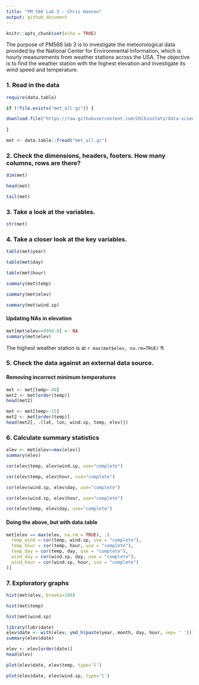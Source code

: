 ```yaml
---
title: "PM 566 Lab 3 - Chris Hanson"
output: github_document
---
```


```r
knitr::opts_chunk$set(echo = TRUE)
```

The purpose of PM566 lab 3 is to investigate the meteorological data provided by the National Center for Environmental Information, which is hourly measurements from weather stations across the USA. The objective is to find the weather station with the highest elevation and investigate its wind speed and temperature.


### 1. Read in the data

```r
require(data.table)

if (!file.exists("met_all.gz")) {

download.file("https://raw.githubusercontent.com/USCbiostats/data-science-data/master/02_met/met_all.gz", "met_all.gz", method="libcurl", timeout = 60)
  
}
```


```r
met <- data.table::fread("met_all.gz")
```

### 2. Check the dimensions, headers, footers. How many columns, rows are there?

```r
dim(met)

```
```r
head(met)
```


```r
tail(met)
```

### 3. Take a look at the variables.

```r
str(met)
```

### 4. Take a closer look at the key variables.

```r
table(met$year)
```

```r
table(met$day)
```

```r
table(met$hour)
```

```r
summary(met$temp)
```

```r
summary(met$elev)
```

```r
summary(met$wind.sp)
```

#### Updating NAs in elevation
```r
met[met$elev==9999.0] <- NA
summary(met$elev)
```

The highest weather station is at `r max(met$elev, na.rm=TRUE)` ft

### 5. Check the data against an external data source.

#### Removing incorrect minimum temperatures

```r
met <- met[temp>-40]
met2 <- met[order(temp)]
head(met2)
```

```r
met <- met[temp>-15]
met2 <- met[order(temp)]
head(met2[, .(lat, lon, wind.sp, temp, elev)])
```
### 6. Calculate summary statistics

```r
elev <- met[elev==max(elev)]
summary(elev)
```


```r
cor(elev$temp, elev$wind.sp, use="complete")

cor(elev$temp, elev$hour, use="complete")

cor(elev$wind.sp, elev$day, use="complete")

cor(elev$wind.sp, elev$hour, use="complete")

cor(elev$temp, elev$day, use="complete")

```

#### Doing the above, but with data.table
```r
met[elev == max(elev, na.rm = TRUE), .(
  temp_wind = cor(temp, wind.sp, use = "complete"),
  temp_hour = cor(temp, hour, use = "complete"),
  temp_day = cor(temp, day, use = "complete"),
  wind_day = cor(wind.sp, day, use = "complete"),
  wind_hour = cor(wind.sp, hour, use = "complete")
)]
```


### 7. Exploratory graphs

```r
hist(met$elev, breaks=100)
```


```r
hist(met$temp)
```

```r
hist(met$wind.sp)
```


```r
library(lubridate)
elev$date <- with(elev, ymd_h(paste(year, month, day, hour, sep= ' ')))
summary(elev$date)
```

```r
elev <- elev[order(date)]
head(elev)
```

```r
plot(elev$date, elev$temp, type='l')
```

```r
plot(elev$date, elev$wind.sp, type='l')
```

